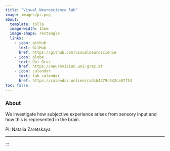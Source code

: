 ---
title: "Visual Neuroscience lab"
image: images/pr.png
about: 
  template: jolla
  image-width: 14em
  image-shape: rectangle
  links:
    - icon: github 
      text: GitHub
      href: https://github.com/visualneuroscience
    - icon: globe
      text: Uni Graz
      href: https://neurovision.uni-graz.at
    - icon: calendar
      text: lab calendar
      href: https://calendar.online/cadcb4379c842ce87f53
toc: false
---

### About

<p class="topbr">

We investigate how subjective experience arises from sensory input and how this is represented in the brain.

PI: Natalia Zaretskaya 

</p>

------------------------------------------------------------------------
:::

